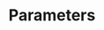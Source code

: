 ---
title: 'Parameters'
description: 'You can learn about how to script embeds for commands that support this feature.'
icon: 'code'
---